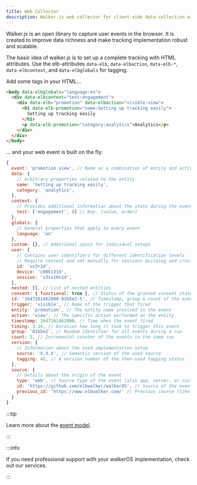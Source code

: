 ```yaml
---
title: Web Collector
description: Walker.js web collector for client-side data collection with walkerOS.
---
```



<PackageLink github="packages/web/collector" npm="@walkerOS/web-collector" />

Walker.js is an open library to capture user events in the browser. It is
created to improve data richness and make tracking implementation robust and
scalable.

The basic idea of walker.js is to set up a complete tracking with HTML
attributes. Use the elb-attributes `data-elb`, `data-elbaction`, `data-elb-*`,
`data-elbcontext`, and `data-elbglobals`
for&nbsp;<Link to="/docs/sources/html-tagging">tagging</Link>.

Add some tags in your HTML...

```html
<body data-elbglobals="language:en">
  <div data-elbcontext="test:engagement">
    <div data-elb="promotion" data-elbaction="visible:view">
      <h1 data-elb-promotion="name:Setting up tracking easily">
        Setting up tracking easily
      </h1>
      <p data-elb-promotion="category:analytics">Analytics</p>
    </div>
  </div>
</body>
```

... and your web event is built on the fly:

```js
{
  event: 'promotion view', // Name as a combination of entity and action
  data: {
    // Arbitrary properties related to the entity
    name: 'Setting up tracking easily',
    category: 'analytics',
  },
  context: {
    // Provides additional information about the state during the event
    test: ['engagement', 0] // Key, [value, order]
  },
  globals: {
    // General properties that apply to every event
    language: 'en'
  },
  custom: {}, // Additional space for individual setups
  user: {
    // Contains user identifiers for different identification levels
    // Require consent and set manually for sessions building and cross-device
    id: 'us3r1d',
    device: 'c00k131d',
    session: 's3ss10n1d',
  },
  nested: [], // List of nested entities
  consent: { functional: true }, // Status of the granted consent state(s)
  id: '1647261462000-01b5e2-5', // Timestamp, group & count of the event
  trigger: 'visible', // Name of the trigger that fired
  entity: 'promotion', // The entity name involved in the event
  action: 'view', // The specific action performed on the entity
  timestamp: 1647261462000, // Time when the event fired
  timing: 3.14, // Duration how long it took to trigger this event
  group: '01b5e2', // Random identifier for all events during a run
  count: 5, // Incremental counter of the events in the same run
  version: {
    // Information about the used implementation setup
    source: 'X.X.X', // Semantic version of the used source
    tagging: 42, // A version number of the then-used tagging status
  },
  source: {
    // Details about the origin of the event
    type: 'web', // Source type of the event (also app, server, or custom one)
    id: 'https://github.com/elbwalker/walkerOS', // Source of the event's origin
    previous_id: 'https://www.elbwalker.com/' // Previous source (like referrer)
  }
}
```

:::tip

Learn more about the [event model](/docs/getting_started/event-model).

:::

<DocCardList />

:::info

If you need professional support with your walkerOS implementation, check out
our&nbsp;<Link to="/services">services</Link>.

:::
